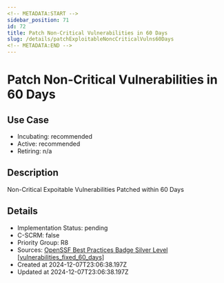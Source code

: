 ```yaml
---
<!-- METADATA:START -->
sidebar_position: 71
id: 72
title: Patch Non-Critical Vulnerabilities in 60 Days
slug: /details/patchExploitableNoncCriticalVulns60Days
<!-- METADATA:END -->
---
```


<!-- TITLE:START -->
# Patch Non-Critical Vulnerabilities in 60 Days
<!-- TITLE:END -->

## Use Case
<!-- LEVELS:START -->
- Incubating: recommended
- Active: recommended
- Retiring: n/a
<!-- LEVELS:END -->

<!-- DESCRIPTION:START -->
## Description
Non-Critical Expoitable Vulnerabilities Patched within 60 Days
<!-- DESCRIPTION:END -->

<!-- DETAILS:START -->
## Details
- Implementation Status: pending
- C-SCRM: false
- Priority Group: R8
- Sources: [OpenSSF Best Practices Badge Silver Level [vulnerabilities_fixed_60_days]](https://www.bestpractices.dev/en/criteria#0.vulnerabilities_fixed_60_days)
- Created at 2024-12-07T23:06:38.197Z
- Updated at 2024-12-07T23:06:38.197Z
<!-- DETAILS:END -->
